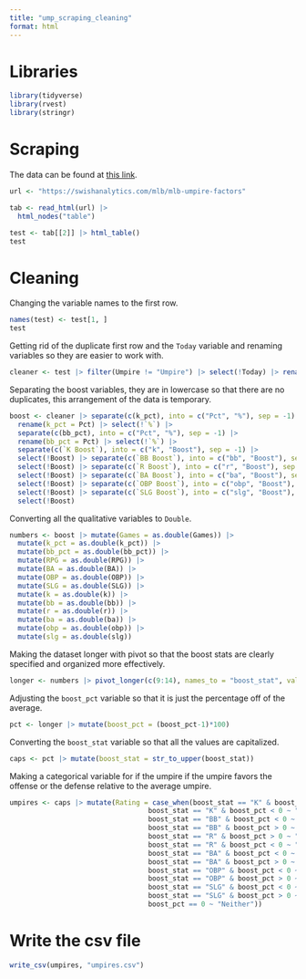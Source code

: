 ```yaml
---
title: "ump_scraping_cleaning"
format: html
---
```

# Libraries

```r
library(tidyverse)
library(rvest)
library(stringr)
```

# Scraping

The data can be found at [this link](https://swishanalytics.com/mlb/mlb-umpire-factors){target="_blank"}. 

```r
url <- "https://swishanalytics.com/mlb/mlb-umpire-factors"

tab <- read_html(url) |> 
  html_nodes("table") 
```

```r
test <- tab[[2]] |> html_table()
test
```

# Cleaning

Changing the variable names to the first row. 

```r
names(test) <- test[1, ]
test
```

Getting rid of the duplicate first row and the `Today` variable and renaming variables so they are easier to work with.

```r
cleaner <- test |> filter(Umpire != "Umpire") |> select(!Today) |> rename(k_pct = `K %`, bb_pct = `BB %`) 
```

Separating the boost variables, they are in lowercase so that there are no duplicates, this arrangement of the data is temporary. 

```r
boost <- cleaner |> separate(c(k_pct), into = c("Pct", "%"), sep = -1) |> 
  rename(k_pct = Pct) |> select(!`%`) |> 
  separate(c(bb_pct), into = c("Pct", "%"), sep = -1) |> 
  rename(bb_pct = Pct) |> select(!`%`) |> 
  separate(c(`K Boost`), into = c("k", "Boost"), sep = -1) |> 
  select(!Boost) |> separate(c(`BB Boost`), into = c("bb", "Boost"), sep = -1) |> 
  select(!Boost) |> separate(c(`R Boost`), into = c("r", "Boost"), sep = -1) |> 
  select(!Boost) |> separate(c(`BA Boost`), into = c("ba", "Boost"), sep = -1) |> 
  select(!Boost) |> separate(c(`OBP Boost`), into = c("obp", "Boost"), sep = -1) |>
  select(!Boost) |> separate(c(`SLG Boost`), into = c("slg", "Boost"), sep = -1) |>
  select(!Boost)
```

Converting all the qualitative variables to `Double`.

```r
numbers <- boost |> mutate(Games = as.double(Games)) |>
  mutate(k_pct = as.double(k_pct)) |>
  mutate(bb_pct = as.double(bb_pct)) |>
  mutate(RPG = as.double(RPG)) |>
  mutate(BA = as.double(BA)) |>
  mutate(OBP = as.double(OBP)) |>
  mutate(SLG = as.double(SLG)) |>
  mutate(k = as.double(k)) |>
  mutate(bb = as.double(bb)) |>
  mutate(r = as.double(r)) |>
  mutate(ba = as.double(ba)) |>
  mutate(obp = as.double(obp)) |>
  mutate(slg = as.double(slg)) 
```

Making the dataset longer with pivot so that the boost stats are clearly specified and organized more effectively.

```r
longer <- numbers |> pivot_longer(c(9:14), names_to = "boost_stat", values_to = "boost_pct")
```

Adjusting the `boost_pct` variable so that it is just the percentage off of the average. 

```r
pct <- longer |> mutate(boost_pct = (boost_pct-1)*100)
```

Converting the `boost_stat` variable so that all the values are capitalized. 

```r
caps <- pct |> mutate(boost_stat = str_to_upper(boost_stat))
```

Making a categorical variable for if the umpire if the umpire favors the offense or the defense relative to the average umpire.

```r
umpires <- caps |> mutate(Rating = case_when(boost_stat == "K" & boost_pct > 0 ~ "Defensive", 
                                  boost_stat == "K" & boost_pct < 0 ~ "Offensive", 
                                  boost_stat == "BB" & boost_pct < 0 ~ "Defensive", 
                                  boost_stat == "BB" & boost_pct > 0 ~ "Offensive", 
                                  boost_stat == "R" & boost_pct > 0 ~ "Offensive", 
                                  boost_stat == "R" & boost_pct < 0 ~ "Defensive", 
                                  boost_stat == "BA" & boost_pct < 0 ~ "Defensive", 
                                  boost_stat == "BA" & boost_pct > 0 ~ "Offensive", 
                                  boost_stat == "OBP" & boost_pct < 0 ~ "Defensive", 
                                  boost_stat == "OBP" & boost_pct > 0 ~ "Offensive", 
                                  boost_stat == "SLG" & boost_pct < 0 ~ "Defensive", 
                                  boost_stat == "SLG" & boost_pct > 0 ~ "Offensive", 
                                  boost_pct == 0 ~ "Neither"))
```

# Write the csv file

```r
write_csv(umpires, "umpires.csv")
```
















